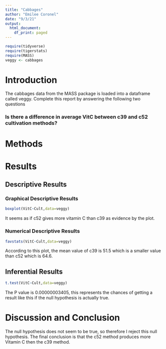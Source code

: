 ```yaml
---
title: "Cabbages"
author: "Emilee Coronel"
date: "9/3/21"
output:
  html_document:
    df_print: paged
---
```


```r
require(tidyverse)
require(tigerstats)
require(MASS)
veggy <- cabbages
```

# Introduction

<!--In this section you explain what you are trying to show.  Where did the data come from?  What is the research or other question you are trying to answer?!-->
 The cabbages data from the MASS package is loaded into a dataframe called veggy. Complete this report by answering the following two questions  
 
### Is there a difference in average VitC between c39 and c52 cultivation methods?  

# Methods

<!--Decide on your methods:  use "variable analysis" or other appropriate descriptors.  Make sure to choose at least one graphical method and at least one numerical method.!-->

# Results

<!--Divide this section into two sub-sections:  One for your descriptive  results and one for your inferential results.!-->

## Descriptive Results

### Graphical Descriptive Results

<!--Graphical results here.  Make sure to show your code.  Provide appropriate labels for axes, giving units if possible, and provide a good title for the graph, too.  Use the graphical results to describe the patterns if any that exist in the data as focused toward the research question!-->

```r
boxplot(VitC~Cult,data=veggy)
```
  
It seems as if c52 gives more vitamin C than c39 as evidence by the plot.


### Numerical Descriptive Results

<!--Numerical results go here. Use the numerical results to describe the patterns if any that exist in the data as focused toward the research question!-->

```r
favstats(VitC~Cult,data=veggy)
```
  According to this plot, the mean value of c39 is 51.5 which is a smaller value than c52 which is 64.6.  

## Inferential Results

<!--State hypothesis clearly.  Make sure your discussion of the inferential test covers all the aspects that the test output produces, such as test statistic, p-value etc.  Make a decision about the null hypothesis, explain the assumptions on which the selected test/procedure was based, and why the chosen procedure satisfys the assumptions and is appropriate to answer the research question!-->

```r
t.test(VitC~Cult,data=veggy)
```
  The P value is 0.00000003405, this represents the chances of getting a result like this if the null hypothesis is actually true.  

# Discussion and Conclusion

<!--Discussion and conclusion here.  If you found a relationship be sure to consider whether the relationship occurs because one of the variables causes the other, or whether they perhaps are related for some other reason.  Watch the chapter 6 videos from the George Town videos collection.!-->

  The null hypothesis does not seem to be true, so therefore I reject this null hypothesis. The final conclusion is that the c52 method produces more Vitamin C then the c39 method.  
